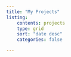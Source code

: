 ```yaml
---
title: "My Projects"
listing:
    contents: projects
    type: grid 
    sort: "date desc"
    categories: false

---
```


